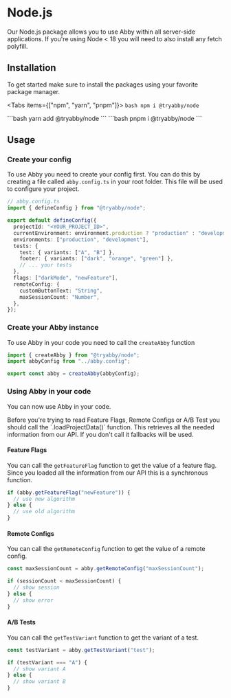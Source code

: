 
# Node.js

Our Node.js package allows you to use Abby within all server-side applications.
If you're using Node < 18 you will need to also install any fetch polyfill.

## Installation

To get started make sure to install the packages using your favorite package manager.

<Tabs items={["npm", "yarn", "pnpm"]}>
  <Tab>
    ```bash
    npm i @tryabby/node
    ```
    </Tab>

  <Tab>
    ```bash
    yarn add @tryabby/node
    ```
</Tab>
  <Tab>
    ```bash
    pnpm i @tryabby/node
    ```
    </Tab>
</Tabs>

## Usage

### Create your config

To use Abby you need to create your config first. You can do this by creating a file called `abby.config.ts` in your root folder. This file will be used to configure your project.

```ts
// abby.config.ts
import { defineConfig } from "@tryabby/node";

export default defineConfig({
  projectId: "<YOUR_PROJECT_ID>",
  currentEnvironment: environment.production ? "production" : "development",
  environments: ["production", "development"],
  tests: {
    test: { variants: ["A", "B"] },
    footer: { variants: ["dark", "orange", "green"] },
    // ... your tests
  },
  flags: ["darkMode", "newFeature"],
  remoteConfig: {
    customButtonText: "String",
    maxSessionCount: "Number",
  },
});
```

### Create your Abby instance

To use Abby in your code you need to call the `createAbby` function

```ts
import { createAbby } from "@tryabby/node";
import abbyConfig from "../abby.config";

export const abby = createAbby(abbyConfig);
```

### Using Abby in your code

You can now use Abby in your code.

<Callout type="warning" emoji="💡">
  Before you're trying to read Feature Flags, Remote Configs or A/B Test you should call the
  `.loadProjectData()` function. This retrieves all the needed information from our API. If you
  don't call it fallbacks will be used.
</Callout>

#### Feature Flags

You can call the `getFeatureFlag` function to get the value of a feature flag.
Since you loaded all the information from our API this is a synchronous function.

```ts
if (abby.getFeatureFlag("newFeature")) {
  // use new algorithm
} else {
  // use old algorithm
}
```

#### Remote Configs

You can call the `getRemoteConfig` function to get the value of a remote config.

```ts
const maxSessionCount = abby.getRemoteConfig("maxSessionCount");

if (sessionCount < maxSessionCount) {
  // show session
} else {
  // show error
}
```

#### A/B Tests

You can call the `getTestVariant` function to get the variant of a test.

```ts
const testVariant = abby.getTestVariant("test");

if (testVariant === "A") {
  // show variant A
} else {
  // show variant B
}
```
